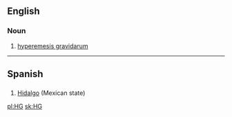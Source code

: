 {{also|Hg}}
==English==

===Noun===
{{en-noun|?}}

# [[hyperemesis gravidarum]]

----

==Spanish==

==={{initialism-old|es}}===
{{head|es|initialism}}

# [[Hidalgo]] (Mexican state)

[[pl:HG]]
[[sk:HG]]